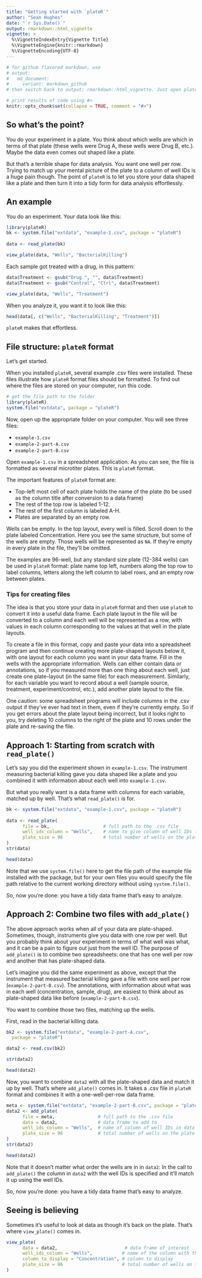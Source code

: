 ```yaml
---
title: "Getting started with `plateR`"
author: "Sean Hughes"
date: "`r Sys.Date()`"
output: rmarkdown::html_vignette
vignette: >
  %\VignetteIndexEntry{Vignette Title}
  %\VignetteEngine{knitr::rmarkdown}
  %\VignetteEncoding{UTF-8}
---
```

```r
# for github flavored markdown, use 
# output:
#   md_document:
#     variant: markdown_github
# then switch back to output: rmarkdown::html_vignette. Just open plateR-basics.md and resave to update time stamp

# print results of code using #>
knitr::opts_chunk$set(collapse = TRUE, comment = "#>")
```

## So what's the point? 
You do your experiment in a plate. You think about which wells are which in terms of that plate (these wells were Drug A, these wells were Drug B, etc.). Maybe the data even comes out shaped like a plate. 

But that's a terrible shape for data analysis. You want one well per row. Trying to match up your mental picture of the plate to a column of well IDs is a huge pain though. The point of `plateR` is to let you store your data shaped like a plate and then turn it into a tidy form for data analysis effortlessly.

## An example
You do an experiment. Your data look like this: 

```r
library(plateR)
bk <- system.file("extdata", "example-1.csv", package = "plateR")
   
data <- read_plate(bk)

view_plate(data, "Wells", "BacterialKilling")
```

Each sample got treated with a drug, in this pattern: 

```r
data$Treatment <- gsub("Drug ", "", data$Treatment)
data$Treatment <- gsub("Control", "Ctrl", data$Treatment)

view_plate(data, "Wells", "Treatment")
```

When you analyze it, you want it to look like this: 

```r
head(data[, c("Wells", "BacterialKilling", "Treatment")])
```

`plateR` makes that effortless.

## File structure: `plateR` format 
Let's get started.

When you installed `plateR`, several example .csv files were installed. These files illustrate how `plateR` format files should be formatted. To find out where the files are stored on your computer, run this code.   

```r
# get the file path to the folder
library(plateR)
system.file("extdata", package = "plateR")
```

Now, open up the appropriate folder on your computer. You will see three files: 

- `example-1.csv`
- `example-2-part-A.csv`
- `example-2-part-B.csv`

Open `example-1.csv` in a spreadsheet application. As you can see, the file is formatted as several microtiter plates. This is `plateR` format. 

The important features of `plateR` format are: 

- Top-left most cell of each plate holds the name of the plate (to be used as the column title after conversion to a data frame)
- The rest of the top row is labeled 1-12. 
- The rest of the first column is labeled A-H. 
- Plates are separated by an empty row. 

Wells can be empty. In the top layout, every well is filled. Scroll down to the plate labeled Concentration. Here you see the same structure, but some of the wells are empty. Those wells will be represented as `NA`. If they're empty in every plate in the file, they'll be omitted.

The examples are 96-well, but any standard size plate (12-384 wells) can be used in `plateR` format: plate name top left, numbers along the top row to label columns, letters along the left column to label rows, and an empty row between plates. 

### Tips for creating files
The idea is that you store your data in `plateR` format and then use `plateR` to convert it into a useful data frame. Each plate layout in the file will be converted to a column and each well will be represented as a row, with values in each column corresponding to the values at that well in the plate layouts. 

To create a file in this format, copy and paste your data into a spreadsheet program and then continue creating more plate-shaped layouts below it, with one layout for each column you want in your data frame. Fill in the wells with the appropriate information. Wells can either contain data or annotations, so if you measured more than one thing about each well, just create one plate-layout (in the same file) for each measurement. Similarly, for each variable you want to record about a well (sample source, treatment, experiment/control, etc.), add another plate layout to the file. 

One caution: some spreadsheet programs will include columns in the .csv output if they've ever had text in them, even if they're currently empty. So if you get errors about the plate layout being incorrect, but it looks right to you, try deleting 10 columns to the right of the plate and 10 rows under the plate and re-saving the file. 

## Approach 1: Starting from scratch with `read_plate()`
Let's say you did the experiment shown in `example-1.csv`. The instrument measuring bacterial killing gave you data shaped like a plate and you combined it with information about each well into `example-1.csv`. 

But what you really want is a data frame with columns for each variable, matched up by well. That's what `read_plate()` is for. 

```r
bk <- system.file("extdata", "example-1.csv", package = "plateR")
   
data <- read_plate(
      file = bk,                    # full path to the .csv file
      well_ids_column = "Wells",    # name to give column of well IDs (optional)
      plate_size = 96               # total number of wells on the plate (optional)
)
str(data)

head(data)
```

Note that we use `system.file()` here to get the file path of the example file installed with the package, but for your own files you would specify the file path relative to the current working directory without using `system.file()`.

So, now you're done: you have a tidy data frame that's easy to analyze. 

## Approach 2: Combine two files with `add_plate()`
The above approach works when all of your data are plate-shaped. Sometimes, though, instruments give you data with one row per well. But you probably think about your experiment in terms of what well was what, and it can be a pain to figure out just from the well ID. The purpose of `add_plate()` is to combine two spreadsheets: one that has one well per row and another that has plate-shaped data.

Let's imagine you did the same experiment as above, except that the instrument that measured bacterial killing gave a file with one well per row (`example-2-part-B.csv`). The annotations, with information about what was in each well (concentration, sample, drug), are easiest to think about as plate-shaped data like before (`example-2-part-B.csv`). 

You want to combine those two files, matching up the wells. 

First, read in the bacterial killing data.

```r
bk2 <- system.file("extdata", "example-2-part-A.csv", 
  package = "plateR")

data2 <- read.csv(bk2)

str(data2)

head(data2)
```

Now, you want to combine `data2` with all the plate-shaped data and match it up by well. That's where `add_plate()` comes in. It takes a .csv file in `plateR` format and combines it with a one-well-per-row data frame. 

```r
meta <- system.file("extdata", "example-2-part-B.csv", package = "plateR")
data2 <- add_plate(
      file = meta,                # full path to the .csv file
      data = data2,               # data frame to add to    
      well_ids_column = "Wells",  # name of column of well IDs in data frame
      plate_size = 96             # total number of wells on the plate (optional)
)
str(data2)

head(data2)
```

Note that it doesn't matter what order the wells are in in `data2`: In the call to `add_plate()` the column in `data2` with the well IDs is specified and it'll match it up using the well IDs. 

So, now you're done: you have a tidy data frame that's easy to analyze. 

## Seeing is believing
Sometimes it's useful to look at data as though it's back on the plate. That's where `view_plate()` comes in. 

```r
view_plate( 
      data = data2,                         # data frame of interest
      well_ids_column = "Wells",           # name of the column with the well IDs
      column_to_display = "Concentration", # column to display 
      plate_size = 96                      # total number of wells on the plate (optional)
)   
```